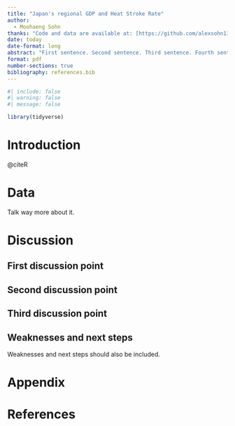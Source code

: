 ```yaml
---
title: "Japan's regional GDP and Heat Stroke Rate"
author: 
  - Moohaeng Sohn
thanks: "Code and data are available at: [https://github.com/alexsohn1126/japan_power_and_mortality](https://github.com/alexsohn1126/japan_power_and_mortality)"
date: today
date-format: long
abstract: "First sentence. Second sentence. Third sentence. Fourth sentence."
format: pdf
number-sections: true
bibliography: references.bib
---
```


```r
#| include: false
#| warning: false
#| message: false

library(tidyverse)
```


# Introduction

@citeR

# Data {#sec-data}



Talk way more about it. 




# Discussion

## First discussion point {#sec-first-point}

## Second discussion point

## Third discussion point

## Weaknesses and next steps

Weaknesses and next steps should also be included.

\newpage

\appendix

# Appendix {-}


\newpage


# References


